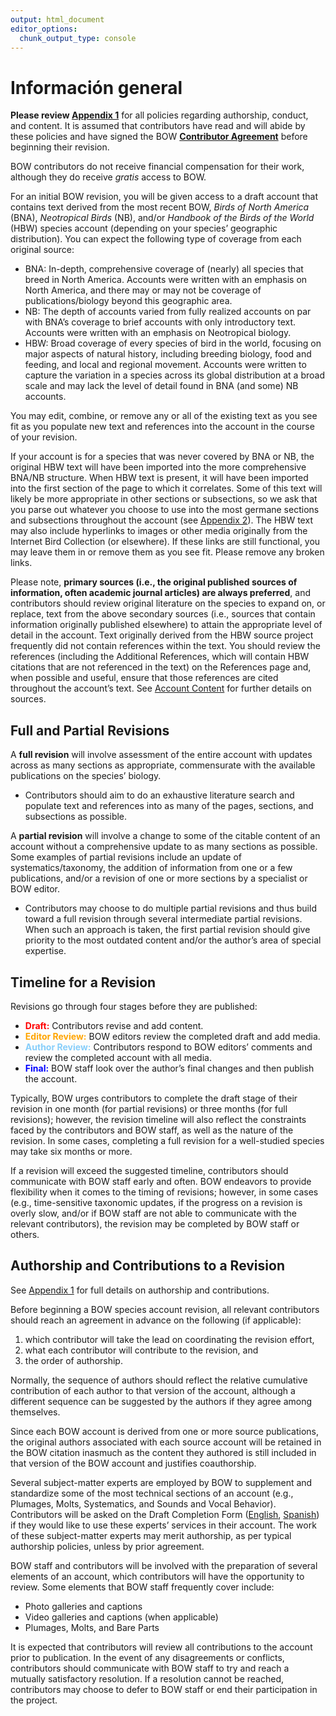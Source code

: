 ```yaml
---
output: html_document
editor_options: 
  chunk_output_type: console
---
```


# Información general {#sec-background .unnumbered}

**Please review [Appendix 1](https://birds-of-the-world.github.io/birds-of-the-world/app1.html)** for all policies regarding authorship, conduct, and content. It is assumed that contributors have read and will abide by these policies and have signed the BOW [**Contributor Agreement**](https://drive.google.com/file/d/1Arz8mqAamqQFlIfV2zNJFQbbB5Y0D4Ug/view?usp=sharing) before beginning their revision.

BOW contributors do not receive financial compensation for their work, although they do receive *gratis* access to BOW. 

For an initial BOW revision, you will be given access to a draft account that contains text derived from the most recent BOW, *Birds of North America* (BNA), *Neotropical Birds* (NB), and/or *Handbook of the Birds of the World* (HBW) species account (depending on your species’ geographic distribution). You can expect the following type of coverage from each original source:

-   BNA: In-depth, comprehensive coverage of (nearly) all species that breed in North America. Accounts were written with an emphasis on North America, and there may or may not be coverage of publications/biology beyond this geographic area. 
-   NB: The depth of accounts varied from fully realized accounts on par with BNA’s coverage to brief accounts with only introductory text. Accounts were written with an emphasis on Neotropical biology.
-   HBW: Broad coverage of every species of bird in the world, focusing on major aspects of natural history, including breeding biology, food and feeding, and local and regional movement. Accounts were written to capture the variation in a species across its global distribution at a broad scale and may lack the level of detail found in BNA (and some) NB accounts.

You may edit, combine, or remove any or all of the existing text as you see fit as you populate new text and references into the account in the course of your revision. 

If your account is for a species that was never covered by BNA or NB, the original HBW text will have been imported into the more comprehensive BNA/NB structure. When HBW text is present, it will have been imported into the first section of the page to which it correlates. Some of this text will likely be more appropriate in other sections or subsections, so we ask that you parse out whatever you choose to use into the most germane sections and subsections throughout the account (see [Appendix 2](https://birds-of-the-world.github.io/birds-of-the-world/app2.html)). The HBW text may also include hyperlinks to images or other media originally from the Internet Bird Collection (or elsewhere). If these links are still functional, you may leave them in or remove them as you see fit. Please remove any broken links.

Please note, **primary sources (i.e., the original published sources of information, often academic journal articles) are always preferred**, and contributors should review original literature on the species to expand on, or replace, text from the above secondary sources (i.e., sources that contain information originally published elsewhere) to attain the appropriate level of detail in the account. Text originally derived from the HBW source project frequently did not contain references within the text. You should review the references (including the Additional References, which will contain HBW citations that are not referenced in the text) on the References page and, when possible and useful, ensure that those references are cited throughout the account’s text. See [Account Content](https://birds-of-the-world.github.io/birds-of-the-world/content.html) for further details on sources.

## Full and Partial Revisions {#sec-background-full}

A **full revision** will involve assessment of the entire account with updates across as many sections as appropriate, commensurate with the available publications on the species’ biology.

-   Contributors should aim to do an exhaustive literature search and populate text and references into as many of the pages, sections, and subsections as possible.

A **partial revision** will involve a change to some of the citable content of an account without a comprehensive update to as many sections as possible. Some examples of partial revisions include an update of systematics/taxonomy, the addition of information from one or a few publications, and/or a revision of one or more sections by a specialist or BOW editor.

-   Contributors may choose to do multiple partial revisions and thus build toward a full revision through several intermediate partial revisions. When such an approach is taken, the first partial revision should give priority to the most outdated content and/or the author’s area of special expertise.

## Timeline for a Revision {#sec-background-timeline}

Revisions go through four stages before they are published:

-   [**Draft:**]{style="color:red;"} Contributors revise and add content.
-   [**Editor Review:**]{style="color:orange;"} BOW editors review the completed draft and add media.
-   [**Author Review:**]{style="color:lightskyblue;"} Contributors respond to BOW editors’ comments and review the completed account with all media.
-   [**Final:**]{style="color:blue;"} BOW staff look over the author’s final changes and then publish the account.

Typically, BOW urges contributors to complete the draft stage of their revision in one month (for partial revisions) or three months (for full revisions); however, the revision timeline will also reflect the constraints faced by the contributors and BOW staff, as well as the nature of the revision. In some cases, completing a full revision for a well-studied species may take six months or more.

If a revision will exceed the suggested timeline, contributors should communicate with BOW staff early and often. BOW endeavors to provide flexibility when it comes to the timing of revisions; however, in some cases (e.g., time-sensitive taxonomic updates, if the progress on a revision is overly slow, and/or if BOW staff are not able to communicate with the relevant contributors), the revision may be completed by BOW staff or others.

## Authorship and Contributions to a Revision {#sec-background-authorship}

See [Appendix 1](https://birds-of-the-world.github.io/birds-of-the-world/app1.html) for full details on authorship and contributions.

Before beginning a BOW species account revision, all relevant contributors should reach an agreement in advance on the following (if applicable):

1.  which contributor will take the lead on coordinating the revision effort, 
2.  what each contributor will contribute to the revision, and
3.  the order of authorship.

Normally, the sequence of authors should reflect the relative cumulative contribution of each author to that version of the account, although a different sequence can be suggested by the authors if they agree among themselves. 

Since each BOW account is derived from one or more source publications, the original authors associated with each source account will be retained in the BOW citation inasmuch as the content they authored is still included in that version of the BOW account and justifies coauthorship.

Several subject-matter experts are employed by BOW to supplement and standardize some of the most technical sections of an account (e.g., Plumages, Molts, Systematics, and Sounds and Vocal Behavior). Contributors will be asked on the Draft Completion Form ([English](https://forms.gle/e6uTR5E8Z5aXXc9n6), [Spanish](https://forms.gle/4e3PifYqvKrbQ1tV8)) if they would like to use these experts’ services in their account. The work of these subject-matter experts may merit authorship, as per typical authorship policies, unless by prior agreement.

BOW staff and contributors will be involved with the preparation of several elements of an account, which contributors will have the opportunity to review. Some elements that BOW staff frequently cover include: 

-   Photo galleries and captions 
-   Video galleries and captions (when applicable) 
-   Plumages, Molts, and Bare Parts

It is expected that contributors will review all contributions to the account prior to publication. In the event of any disagreements or conflicts, contributors should communicate with BOW staff to try and reach a mutually satisfactory resolution. If a resolution cannot be reached, contributors may choose to defer to BOW staff or end their participation in the project.
